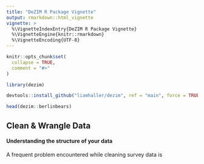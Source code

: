 ```yaml
---
title: "DeZIM R Package Vignette"
output: rmarkdown::html_vignette
vignette: >
  %\VignetteIndexEntry{DeZIM R Package Vignette}
  %\VignetteEngine{knitr::rmarkdown}
  %\VignetteEncoding{UTF-8}
---
```


```r
knitr::opts_chunk$set(
  collapse = TRUE,
  comment = "#>"
)
```

```r
library(dezim)
```

```r
devtools::install_github("liamhaller/dezim", ref = "main", force = TRUE)
```

```r
head(dezim::berlinbears)

```

## Clean & Wrangle Data

#### Understanding the structure of your data

A frequent problem encountered while cleaning survey data is

```r


```
